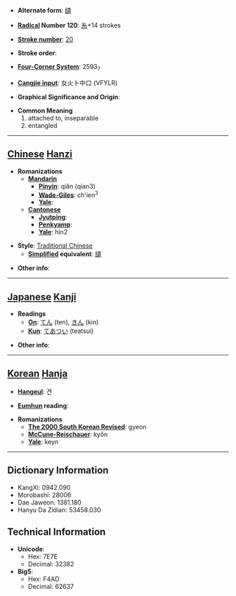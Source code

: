 * '''Alternate form''': [[缱]]

* '''[[Wiktionary:Chinese radical index| Radical]] Number 120''': [[Wiktionary:Chinese radical index 糸|糸]]+14 strokes

* '''[[Wiktionary:Chinese total strokes index|Stroke number]]''': [[Wiktionary:Chinese total strokes index 20|20]]

* '''Stroke order''': 

* '''[[Wiktionary:Chinese four corner index|Four-Corner System]]''': 2593<sub>7</sub>

* '''[[Wiktionary:Chinese Cangjie index|Cangjie input]]''': 女火卜中口 (VFYLR)

* '''Graphical Significance and Origin''': 

* '''Common Meaning'''
*#attached to, inseparable
*# entangled


----

== [[Chinese]] [[Hanzi]] ==

* '''Romanizations'''
** '''[[Mandarin]]'''
*** '''[[Pinyin]]''': qiǎn (qian3)
*** '''[[Wade-Giles]]''': ch'ien<sup>3</sup>
*** '''[[Yale]]''': 
** '''[[Cantonese]]'''
*** '''[[Jyutping]]''':
*** '''[[Penkyamp]]''': 
*** '''[[Yale]]''': hin2

* '''Style''': [[Traditional Chinese]] 
** '''[[Simplified Chinese|Simplified]] equivalent''': [[缱]]

* '''Other info''': 

----

== [[Japanese]] [[Kanji]] ==

* '''Readings'''
** '''[[On]]''': [[てん]] (ten), [[きん]] (kin)
** '''[[Kun]]''': [[てあつい]] (teatsui)

* '''Other info''':  

----

== [[Korean]] [[Hanja]] ==

* '''[[Hangeul]]''': 견

* '''[[Eumhun]] reading''': 

* '''Romanizations'''
** '''[[The 2000 South Korean Revised Romanization|The 2000 South Korean Revised]]''': gyeon
** '''[[McCune-Reischauer]]''': kyŏn
** '''[[Yale]]''': keyn

----

== Dictionary Information ==

* KangXi: 0942.090
* Morobashi: 28006
* Dae Jaweon: 1381.180
* Hanyu Da Zidian: 53458.030

== Technical Information ==

* '''Unicode''':
** Hex: 7E7E
** Decimal: 32382
* '''Big5''':
** Hex: F4AD
** Decimal: 62637